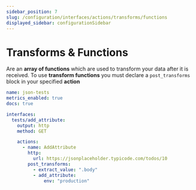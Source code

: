 ```yaml
---
sidebar_position: 7
slug: /configuration/interfaces/actions/transforms/functions
displayed_sidebar: configurationSidebar
---
```


# Transforms & Functions

Are an **array of functions** which are used to transform your data after it is received. To use **transform functions** you must declare a `post_transforms` block in your specified **action**

```yaml
name: json-tests
metrics_enabled: true
docs: true

interfaces:
  tests/add_attribute:
    output: http
    method: GET

    actions:
      - name: AddAttribute
        http:
          url: https://jsonplaceholder.typicode.com/todos/10
        post_transforms:
          - extract_value: ".body"
          - add_attribute:
              env: "production"
```


<AddAttribute />
<AddJWT />
<AddBcrypt />
<ExtractValue />
<GeneratePassword />
<GroupBy />
<Numerics />
<RemoveAttributes/>
<RenameAttributes/>
<KeepAttributes/>
<NestedTransforms/>
<RemoveKeys />
<RenameKeys />
<MoveAttributes/>
